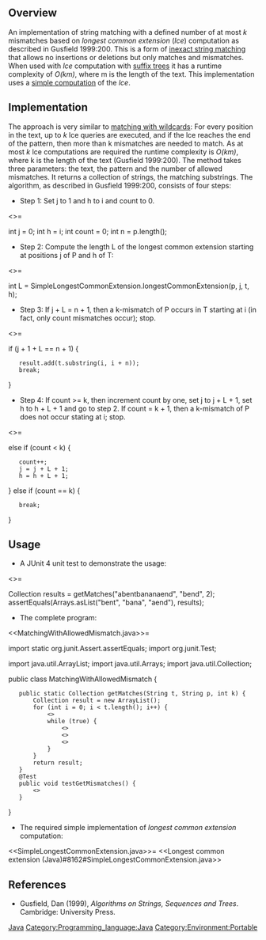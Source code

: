 ==Overview==

An implementation of string matching with a defined number of at most ''k'' mismatches based on ''longest common extension'' (''lce'') computation as described in Gusfield 1999:200. This is a form of [http://en.wikipedia.org/wiki/Fuzzy_string_searching inexact string matching] that allows no insertions or deletions but only matches and mismatches. When used with ''lce'' computation with [http://en.wikipedia.org/wiki/Suffix_tree suffix trees] it has a runtime complexity of ''O(km)'', where m is the length of the text. This implementation uses a [[Longest common extension (Java)|simple computation]] of the ''lce''.

==Implementation==

The approach is very similar to [[Matching with wildcards (Java)|matching with wildcards]]: For every position in the text, up to ''k'' lce queries are executed, and if the lce reaches the end of the pattern, then more than k mismatches are needed to match. As at most ''k'' lce computations are required the runtime complexity is ''O(km)'', where k is the length of the text (Gusfield 1999:200). The method takes three parameters: the text, the pattern and the number of allowed mismatches. It returns a collection of strings, the matching substrings. The algorithm, as described in Gusfield 1999:200, consists of four steps:

* Step 1: Set j to 1 and h to i and count to 0.

<codeblock language=java>
<<init>>=

int j = 0;
int h = i;
int count = 0;
int n = p.length();
</codeblock>

* Step 2: Compute the length L of the longest common extension starting at positions j of P and h of T:

<codeblock language=java>
<<compute_lce>>=

int L = SimpleLongestCommonExtension.longestCommonExtension(p, j, t, h);
</codeblock>

* Step 3: If j + L = n + 1, then a k-mismatch of P occurs in T  starting at i (in fact, only count mismatches occur); stop.

<codeblock language=java>
<<collect>>=

if (j + 1 + L == n + 1) {
    result.add(t.substring(i, i + n));
    break;
}
</codeblock>

* Step 4: If count >= k, then increment count by one, set j to  j + L + 1, set h to h + L + 1 and go to step 2. If count = k + 1, then a k-mismatch of P does not occur stating at i; stop.

<codeblock language=java>
<<match>>=

else if (count < k) {
    count++;
    j = j + L + 1;
    h = h + L + 1;
} else if (count == k) {
    break;
}
</codeblock>

==Usage==

* A JUnit 4 unit test to demonstrate the usage:

<codeblock language=java>
<<test>>=

Collection<String> results = getMatches("abentbananaend", "bend", 2);
assertEquals(Arrays.asList("bent", "bana", "aend"), results);
</codeblock>

* The complete program:

<codeblock language=java>
<<MatchingWithAllowedMismatch.java>>=

import static org.junit.Assert.assertEquals;
import org.junit.Test;

import java.util.ArrayList;
import java.util.Arrays;
import java.util.Collection;

public class MatchingWithAllowedMismatch {
	public static Collection<String> getMatches(String t, String p, int k) {
		Collection<String> result = new ArrayList<String>();
		for (int i = 0; i < t.length(); i++) {
			<<init>>
			while (true) {
				<<compute_lce>>
				<<collect>>
				<<match>>
			}
		}
		return result;
	}
	@Test
	public void testGetMismatches() {
		<<test>>
	}
}
</codeblock>
* The required simple implementation of ''longest common extension'' computation:

<codeblock language=java>
<<SimpleLongestCommonExtension.java>>=
<<Longest common extension (Java)#8162#SimpleLongestCommonExtension.java>>
</codeblock>

==References==

* Gusfield, Dan (1999), ''Algorithms on Strings, Sequences and Trees''. Cambridge: University Press.

[[Category:Mismatch|Java]]
[[Category:Programming_language:Java]]
[[Category:Environment:Portable]]